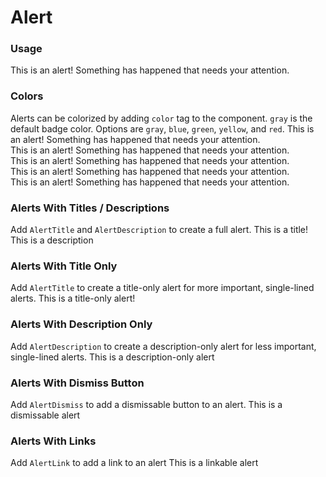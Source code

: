 

<Meta title="Alert" component={Alert} />

# Alert

### Usage
<Preview>
  <Alert>
    <AlertTitle>This is an alert!</AlertTitle>
    <AlertDismiss></AlertDismiss>
    <AlertDescription>Something has happened that needs your attention.</AlertDescription>
  </Alert>
</Preview>

### Colors
Alerts can be colorized by adding `color` tag to the component.
`gray` is the default badge color. Options are `gray`, `blue`, `green`,
`yellow`, and `red`.
<Preview>
  <Alert color="gray">
    <AlertTitle>This is an alert!</AlertTitle>
    <AlertDescription>Something has happened that needs your attention.</AlertDescription>
  </Alert>
  <br />
  <Alert color="blue">
    <AlertTitle>This is an alert!</AlertTitle>
    <AlertDescription>Something has happened that needs your attention.</AlertDescription>
  </Alert>
  <br />
  <Alert color="green">
    <AlertTitle>This is an alert!</AlertTitle>
    <AlertDescription>Something has happened that needs your attention.</AlertDescription>
  </Alert>
  <br />
  <Alert color="red">
    <AlertTitle>This is an alert!</AlertTitle>
    <AlertDescription>Something has happened that needs your attention.</AlertDescription>
  </Alert>
  <br />
  <Alert color="yellow">
    <AlertTitle>This is an alert!</AlertTitle>
    <AlertDescription>Something has happened that needs your attention.</AlertDescription>
  </Alert>
</Preview>

### Alerts With Titles / Descriptions
Add `AlertTitle` and `AlertDescription` to create a full alert.
<Preview>
  <Alert color="blue">
    <AlertTitle>This is a title!</AlertTitle>
    <AlertDescription>This is a description</AlertDescription>
  </Alert>
</Preview>

### Alerts With Title Only
Add `AlertTitle` to create a title-only alert for more important, single-lined alerts.
<Preview>
  <Alert color="blue">
    <AlertTitle>This is a title-only alert!</AlertTitle>
  </Alert>
</Preview>

### Alerts With Description Only
Add `AlertDescription` to create a description-only alert for less important, single-lined alerts.
<Preview>
  <Alert color="red">
    <AlertDescription>This is a description-only alert</AlertDescription>
  </Alert>
</Preview>

### Alerts With Dismiss Button
Add `AlertDismiss` to add a dismissable button to an alert.
<Preview>
  <Alert color="yellow">
    <AlertDescription>This is a dismissable alert</AlertDescription>
    <AlertDismiss />
  </Alert>
</Preview>

### Alerts With Links
Add `AlertLink` to add a link to an alert
<Preview>
  <Alert color="green">
    <AlertDescription>This is a linkable alert</AlertDescription>
    <AlertLink link="#" title="Details" />
  </Alert>
</Preview>

<Props of={Alert} />
